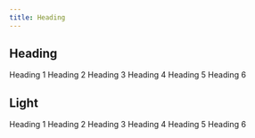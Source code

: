 ```yaml
---
title: Heading
---
```



## Heading

<Playground>
  <React.Fragment>
    <Heading>Heading 1</Heading>
    <Heading level={2}>Heading 2</Heading>
    <Heading level={3}>Heading 3</Heading>
    <Heading level={4}>Heading 4</Heading>
    <Heading level={5}>Heading 5</Heading>
    <Heading level={6}>Heading 6</Heading>
  </React.Fragment>
</Playground>

## Light

<Playground>
  <Flex flow="column" gap="4">
    <Heading variant="light">Heading 1</Heading>
    <Heading level={2} variant="light">
      Heading 2
    </Heading>
    <Heading level={3} variant="light">
      Heading 3
    </Heading>
    <Heading level={4} variant="light">
      Heading 4
    </Heading>
    <Heading level={5} variant="light">
      Heading 5
    </Heading>
    <Heading level={6} variant="light">
      Heading 6
    </Heading>
  </Flex>
</Playground>
